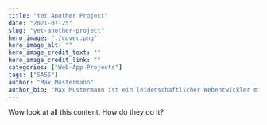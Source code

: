 ---
title: "Yet Another Project"
date: "2021-07-25"
slug: "yet-another-project"
hero_image: "./cover.png"
hero_image_alt: ""
hero_image_credit_text: ""
hero_image_credit_link: ""
categories: ["Web-App-Projects"]
tags: ["SASS"]
author: "Max Mustermann"
author_bio: "Max Mustermann ist ein leidenschaftlicher Webentwickler mit mehr als 10 Jahren Erfahrung."
---

Wow look at all this content. How do they do it?